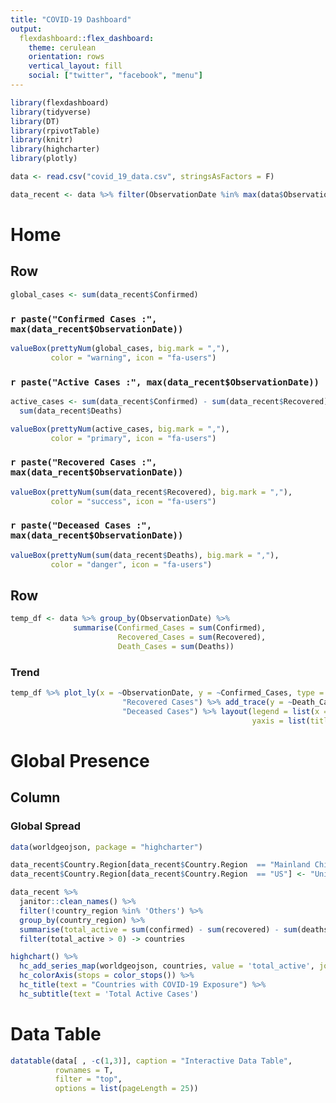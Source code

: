 ---
title: "COVID-19 Dashboard"
output: 
  flexdashboard::flex_dashboard:
    theme: cerulean
    orientation: rows
    vertical_layout: fill
    social: ["twitter", "facebook", "menu"]
---

```{r setup, include=FALSE}
library(flexdashboard)
library(tidyverse)
library(DT)
library(rpivotTable)
library(knitr)
library(highcharter)
library(plotly)
```


```{r include = FALSE}
data <- read.csv("covid_19_data.csv", stringsAsFactors = F)
```


```{r include = FALSE}
data_recent <- data %>% filter(ObservationDate %in% max(data$ObservationDate))
```


Home
=======================================================================

Row
-----------------------------------------------------------------------

```{r}
global_cases <- sum(data_recent$Confirmed)
```

### `r paste("Confirmed Cases :", max(data_recent$ObservationDate))` 

```{r}
valueBox(prettyNum(global_cases, big.mark = ","),
         color = "warning", icon = "fa-users")
```

### `r paste("Active Cases :", max(data_recent$ObservationDate))`

```{r}
active_cases <- sum(data_recent$Confirmed) - sum(data_recent$Recovered) -
  sum(data_recent$Deaths)

valueBox(prettyNum(active_cases, big.mark = ","),
         color = "primary", icon = "fa-users")
```

### `r paste("Recovered Cases :", max(data_recent$ObservationDate))`

```{r}
valueBox(prettyNum(sum(data_recent$Recovered), big.mark = ","),
         color = "success", icon = "fa-users")
```

### `r paste("Deceased Cases :", max(data_recent$ObservationDate))`

```{r}
valueBox(prettyNum(sum(data_recent$Deaths), big.mark = ","),
         color = "danger", icon = "fa-users")
```


Row
-----------------------------------------------------------------------

```{r}
temp_df <- data %>% group_by(ObservationDate) %>%
              summarise(Confirmed_Cases = sum(Confirmed),
                        Recovered_Cases = sum(Recovered),
                        Death_Cases = sum(Deaths))

```

### Trend

```{r}
temp_df %>% plot_ly(x = ~ObservationDate, y = ~Confirmed_Cases, type = "scatter", mode = "line", name = "Confirmed Cases")  %>% add_trace(y = ~Recovered_Cases, name =
                         "Recovered Cases") %>% add_trace(y = ~Death_Cases, name =
                         "Deceased Cases") %>% layout(legend = list(x = 0.05, y = 0.9),
                                                      yaxis = list(title = "Number of Cases"))
```

Global Presence 
=======================================================================

Column
-----------------------------------------------------------------------

### Global Spread

```{r}

data(worldgeojson, package = "highcharter")

data_recent$Country.Region[data_recent$Country.Region  == "Mainland China"] <- "China"
data_recent$Country.Region[data_recent$Country.Region  == "US"] <- "United States of America"

data_recent %>% 
  janitor::clean_names() %>% 
  filter(!country_region %in% 'Others') %>% 
  group_by(country_region) %>% 
  summarise(total_active = sum(confirmed) - sum(recovered) - sum(deaths)) %>% 
  filter(total_active > 0) -> countries

highchart() %>%
  hc_add_series_map(worldgeojson, countries, value = 'total_active', joinBy = c('name','country_region'))  %>% 
  hc_colorAxis(stops = color_stops()) %>% 
  hc_title(text = "Countries with COVID-19 Exposure") %>% 
  hc_subtitle(text = 'Total Active Cases') 
```

Data Table
======================================================================

```{r}
datatable(data[ , -c(1,3)], caption = "Interactive Data Table",
          rownames = T,
          filter = "top",
          options = list(pageLength = 25))

```
